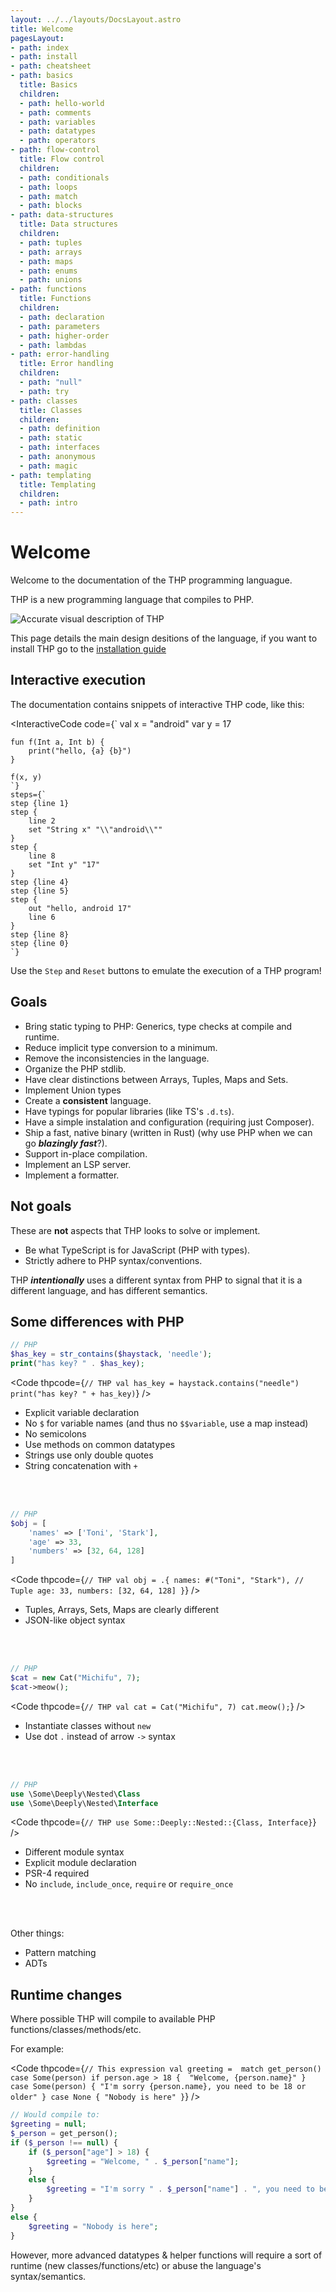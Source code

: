 ```yaml
---
layout: ../../layouts/DocsLayout.astro
title: Welcome
pagesLayout:
- path: index
- path: install
- path: cheatsheet
- path: basics
  title: Basics
  children:
  - path: hello-world
  - path: comments
  - path: variables
  - path: datatypes
  - path: operators
- path: flow-control
  title: Flow control
  children:
  - path: conditionals
  - path: loops
  - path: match
  - path: blocks
- path: data-structures
  title: Data structures
  children:
  - path: tuples
  - path: arrays
  - path: maps
  - path: enums
  - path: unions
- path: functions
  title: Functions
  children:
  - path: declaration
  - path: parameters
  - path: higher-order
  - path: lambdas
- path: error-handling
  title: Error handling
  children:
  - path: "null"
  - path: try
- path: classes
  title: Classes
  children:
  - path: definition
  - path: static
  - path: interfaces
  - path: anonymous
  - path: magic
- path: templating
  title: Templating
  children:
  - path: intro
---
```



# Welcome

Welcome to the documentation of the THP programming languague.

THP is a new programming language that compiles to PHP.

![Accurate visual description of THP](/img/desc_thp.jpg)


This page details the main design desitions of the language,
if you want to install THP go to the [installation guide](install)


## Interactive execution

The documentation contains snippets of interactive THP code, like this:

<InteractiveCode 
    code={`
    val x = "android"
    var y = 17

    fun f(Int a, Int b) {
        print("hello, {a} {b}")
    }

    f(x, y)
    `}
    steps={`
    step {line 1}
    step {
        line 2
        set "String x" "\\"android\\""
    }
    step {
        line 8
        set "Int y" "17"
    }
    step {line 4}
    step {line 5}
    step {
        out "hello, android 17"
        line 6
    }
    step {line 8}
    step {line 0}
    `}
></InteractiveCode>

Use the `Step` and `Reset` buttons to emulate the execution of a
THP program!

## Goals

- Bring static typing to PHP: Generics, type checks at compile and runtime.
- Reduce implicit type conversion to a minimum.
- Remove the inconsistencies in the language.
- Organize the PHP stdlib.
- Have clear distinctions between Arrays, Tuples, Maps and Sets.
- Implement Union types
- Create a **consistent** language.
- Have typings for popular libraries (like TS's `.d.ts`).
- Have a simple instalation and configuration (requiring just Composer).
- Ship a fast, native binary (written in Rust) (why use PHP when we can go **_blazingly fast_**?).
- Support in-place compilation.
- Implement an LSP server.
- Implement a formatter.


## Not goals

These are **not** aspects that THP looks to solve or implement.

- Be what TypeScript is for JavaScript (PHP with types).
- Strictly adhere to PHP syntax/conventions.

THP **_intentionally_** uses a different syntax from PHP to signal
that it is a different language, and has different semantics.


## Some differences with PHP

```php
// PHP
$has_key = str_contains($haystack, 'needle');
print("has key? " . $has_key);
```

<Code thpcode={`
// THP
val has_key = haystack.contains("needle")
print("has key? " + has_key)
`} />

- Explicit variable declaration
- No `$` for variable names (and thus no `$$variable`, use a map instead)
- No semicolons
- Use methods on common datatypes
- Strings use only double quotes
- String concatenation with `+`


<br/>
<br/>

```php
// PHP
$obj = [
    'names' => ['Toni', 'Stark'],
    'age' => 33,
    'numbers' => [32, 64, 128]
]
```

<Code thpcode={`
// THP
val obj = .{
    names: #("Toni", "Stark"), // Tuple
    age: 33,
    numbers: [32, 64, 128]
}
`} />

- Tuples, Arrays, Sets, Maps are clearly different
- JSON-like object syntax

<br/>
<br/>

```php
// PHP
$cat = new Cat("Michifu", 7);
$cat->meow();
```


<Code thpcode={`
// THP
val cat = Cat("Michifu", 7)
cat.meow();
`} />

- Instantiate classes without `new`
- Use dot `.` instead of arrow `->` syntax

<br/>
<br/>

```php
// PHP
use \Some\Deeply\Nested\Class
use \Some\Deeply\Nested\Interface
```


<Code thpcode={`
// THP
use Some::Deeply::Nested::{Class, Interface}
`} />

- Different module syntax
- Explicit module declaration
- PSR-4 required
- No `include`, `include_once`, `require` or `require_once`

<br/>
<br/>


Other things:

- Pattern matching
- ADTs


## Runtime changes

Where possible THP will compile to available PHP functions/classes/methods/etc.

For example:

<Code thpcode={`
// This expression
val greeting = 
    match get_person()
    case Some(person) if person.age > 18
    { 
        "Welcome, {person.name}"
    }
    case Some(person)
    {
        "I'm sorry {person.name}, you need to be 18 or older"
    }
    case None
    {
        "Nobody is here"
    }
`} />

```php
// Would compile to:
$greeting = null;
$_person = get_person();
if ($_person !== null) {
    if ($_person["age"] > 18) {
        $greeting = "Welcome, " . $_person["name"];
    }
    else {
        $greeting = "I'm sorry " . $_person["name"] . ", you need to be 18 or older";
    }
}
else {
    $greeting = "Nobody is here";
}
```

However, more advanced datatypes & helper functions will require a sort of
runtime (new classes/functions/etc) or abuse the language's syntax/semantics.


